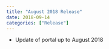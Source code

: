 ```yaml
---
title: "August 2018 Release"
date: 2018-09-14
categories: ["Release"]
---
```


* Update of portal up to August 2018